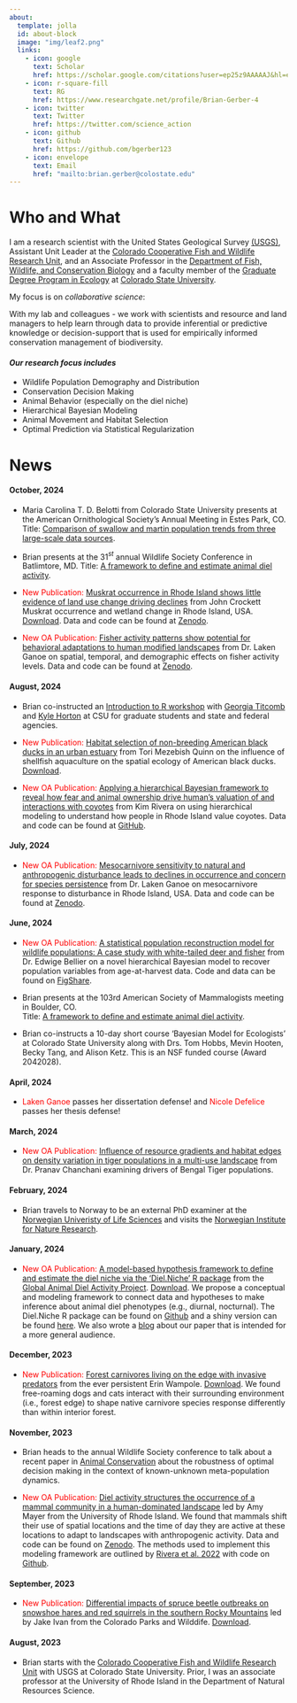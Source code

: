 ```yaml
---
about:
  template: jolla
  id: about-block
  image: "img/leaf2.png"
  links:
    - icon: google
      text: Scholar
      href: https://scholar.google.com/citations?user=ep25z9AAAAAJ&hl=en
    - icon: r-square-fill
      text: RG
      href: https://www.researchgate.net/profile/Brian-Gerber-4
    - icon: twitter
      text: Twitter
      href: https://twitter.com/science_action
    - icon: github
      text: Github
      href: https://github.com/bgerber123
    - icon: envelope
      text: Email
      href: "mailto:brian.gerber@colostate.edu"  
---
```


::: {#about-block}
:::


# Who and What

I am a research scientist with the United States Geological Survey [(USGS)](https://www.usgs.gov/), Assistant Unit Leader at the [Colorado Cooperative Fish and Wildlife Research Unit](https://www1.usgs.gov/coopunits/unit/Colorado), and an Associate Professor in the [Department of Fish, Wildlife, and Conservation Biology](https://warnercnr.colostate.edu/fwcb/) and a faculty member of the [Graduate Degree Program in Ecology](https://ecology.colostate.edu/) at [Colorado State University](https://www.colostate.edu/).

My focus is on *collaborative science*:

With my lab and colleagues - we work with scientists and resource and land managers to help learn through data to provide inferential or predictive knowledge or decision-support that is used for empirically informed conservation management of biodiversity.

#### *Our research focus includes*

-   Wildlife Population Demography and Distribution
-   Conservation Decision Making
-   Animal Behavior (especially on the diel niche)
-   Hierarchical Bayesian Modeling
-   Animal Movement and Habitat Selection
-   Optimal Prediction via Statistical Regularization

# News {.scrollable}

#### October, 2024

- Maria Carolina T. D. Belotti from Colorado State University presents at the American Ornithological Society's Annual Meeting in Estes Park, CO. Title: [Comparison of swallow and martin population trends from three large-scale data sources](https://www.dropbox.com/scl/fi/dw8lnki6t28x417ggvi0p/Tiburcio-Dias-Belotti_AOS2024.pdf?rlkey=kq9jcgu7jcjtqrd2jdyl90yuy&st=9gvc7wdt&dl=0).

- Brian presents at the 31$^{st}$ annual Wildlife Society Conference in Batlimtore, MD.  Title:  [A framework to define and estimate animal diel activity](https://www.dropbox.com/scl/fi/85hey8te7ndpaf23duxsa/TWS-2024-Gerber_etal.pdf?rlkey=80f1z768clvapn3f83v999pod&st=mlz2q1k7&dl=0).
 

- [New Publication:]{style="color:red;"} [Muskrat occurrence in Rhode Island shows little evidence of land use change driving declines](https://doi.org/10.1002/jwmg.22668) from John Crockett Muskrat occurrence and wetland change in Rhode Island, USA. [Download](/publications/Crockett et al. 2024.pdf). Data and code can be found at [Zenodo](https://zenodo.org/doi/10.5281/zenodo.12208226).

- [New OA Publication:]{style="color:red;"} [Fisher activity patterns show potential for behavioral adaptations to human modified landscapes](https://doi.org/10.1016/j.gecco.2024.e03225) from Dr. Laken Ganoe on spatial, temporal, and demographic effects on fisher activity levels.  Data and code can be found at [Zenodo](https://doi.org/10.5281/zenodo.11211137).

#### August, 2024

- Brian co-instructed an [Introduction to R workshop](https://bgerber123.github.io/R1day/#/title-slide) with [Georgia Titcomb](https://georgiatitcomb.weebly.com/) and [Kyle Horton](https://aeroecolab.com/people) at CSU for graduate students and state and federal agencies. 

- [New Publication:]{style="color:red;"} [Habitat selection of non-breeding American black ducks in an urban estuary](http://doi.org/10.1002/jwmg.22649) from Tori Mezebish Quinn on the influence of shellfish aquaculture on the spatial ecology of American black ducks. [Download](/publications/Mezebish Quinn et al 2024.pdf).



- [New OA Publication:]{style="color:red;"} [Applying a hierarchical Bayesian framework to reveal how fear and animal ownership drive human's valuation of and interactions with coyotes](https://doi.org/10.1111/csp2.13177) from Kim Rivera on using hierarchical modeling to understand how people in Rhode Island value coyotes. Data and code can be found at [GitHub](https://github.com/kimberlyarivera/Coyote_RI).



#### July, 2024

- [New OA Publication:]{style="color:red;"} [Mesocarnivore sensitivity to natural and anthropogenic disturbance leads to declines in occurrence and concern for species persistence](https://doi.org/10.1002/ece3.70043) from Dr. Laken Ganoe on mesocarnivore response to disturbance in Rhode Island, USA. Data and code can be found at [Zenodo](https://zenodo.org/doi/10.5281/zenodo.10459833).



#### June, 2024

- [New OA Publication:]{style="color:red;"} [A statistical population reconstruction model for wildlife populations: A case study with white-tailed deer and fisher](https://esajournals.onlinelibrary.wiley.com/doi/10.1002/ecs2.4878) from Dr. Edwige Bellier on a novel hierarchical Bayesian  model to recover population variables from age-at-harvest data. Code and data can be found on [FigShare](https://figshare.com/articles/online_resource/Code_for_a_statistical_population_reconstruction_model_for_wildlife_populations_A_case_study_with_white-tailed_deer_and_fisher_/22894874/2).

- Brian presents at the 103rd American Society of Mammalogists meeting in Boulder, CO.  
Title:  [A framework to define and estimate animal diel activity](https://www.dropbox.com/scl/fi/h0g4q2ts8hyln9s2iye65/Gerber-et-al.-2024-ASM.pptx?rlkey=u58hfp0qgg5r3nfdbvmuc97e1&st=wq03a3u3&dl=0).

- Brian co-instructs a 10-day short course 'Bayesian Model for Ecologists' at Colorado State University along with Drs. Tom Hobbs, Mevin Hooten, Becky Tang, and Alison Ketz. This is an NSF funded course (Award 2042028).

#### April, 2024

- [Laken Ganoe]{style="color:red;"} passes her dissertation defense! and [Nicole Defelice]{style="color:red;"} passes her thesis defense!

#### March, 2024

- [New OA Publication:]{style="color:red;"} [Influence of resource gradients and habitat edges on density variation in tiger populations in a multi-use landscape](https://www.frontiersin.org/articles/10.3389/fevo.2024.1209309/abstract) from Dr. Pranav Chanchani examining drivers of Bengal Tiger populations.

#### February, 2024

- Brian travels to Norway to be an external PhD examiner at the [Norwegian Univeristy of Life Sciences](https://www.nmbu.no/en) and visits the [Norwegian Institute for Nature Research](https://www.nina.no/english/Home).


#### January, 2024

-   [New OA Publication:]{style="color:red;"} [A model-based hypothesis framework to define and estimate the diel niche via the ‘Diel.Niche’ R package](https://besjournals.onlinelibrary.wiley.com/doi/full/10.1111/1365-2656.14035) from the [Global Animal Diel Activity Project](https://diel-project.github.io/). [Download](/publications/Gerber et al 2024 JAE.pdf). We propose a conceptual and modeling framework to connect data and hypotheses to make inference about animal diel phenotypes (e.g., diurnal, nocturnal). The Diel.Niche R package can be found on [Github](https://github.com/diel-project/Diel-Niche-Modeling) and a shiny version can be found [here](https://shiny.celsrs.uri.edu/bgerber/DielNiche/). We also wrote a [blog](https://animalecologyinfocus.com/2024/01/18/defining-and-making-inference-on-the-diel-niche/) about our paper that is intended for a more general audience.


#### December, 2023

-   [New Publication:]{style="color:red;"} [Forest carnivores living on the edge with invasive predators](https://zslpublications.onlinelibrary.wiley.com/doi/epdf/10.1111/acv.12926) from the ever persistent Erin Wampole. [Download](/publications/Wampole%20et%20al.%202023.pdf). We found free-roaming dogs and cats interact with their surrounding environment (i.e., forest edge) to shape native carnivore species response differently than within interior forest.

#### November, 2023

-   Brian heads to the annual Wildlife Society conference to talk about a recent paper in [Animal Conservation](https://zslpublications.onlinelibrary.wiley.com/doi/full/10.1111/acv.12877) about the robustness of optimal decision making in the context of known-unknown meta-population dynamics.

-   [New OA Publication:]{style="color:red;"} [Diel activity structures the occurrence of a mammal community in a human-dominated landscape](https://onlinelibrary.wiley.com/doi/epdf/10.1002/ece3.10684) led by Amy Mayer from the University of Rhode Island. We found that mammals shift their use of spatial locations and the time of day they are active at these locations to adapt to landscapes with anthropogenic activity. Data and code can be found on [Zenodo](https://zenodo.org/records/8240192). The methods used to implement this modeling framework are outlined by [Rivera et al. 2022](https://doi.org/10.1086/720714) with code on [Github](https://github.com/bgerber123/multi.state.diel.occupancy.model).

#### September, 2023

-   [New Publication:]{style="color:red;"} [Differential impacts of spruce beetle outbreaks on snowshoe hares and red squirrels in the southern Rocky Mountains](https://www.sciencedirect.com/science/article/pii/S037811272300381X) led by Jake Ivan from the Colorado Parks and Wilddife. [Download](/publications/Ivan%20et%20al.%202023.pdf).

#### August, 2023

-   Brian starts with the [Colorado Cooperative Fish and Wildlife Research Unit](https://www1.usgs.gov/coopunits/staff/865147) with USGS at Colorado State University. Prior, I was an associate professor at the University of Rhode Island in the Department of Natural Resources Science.
